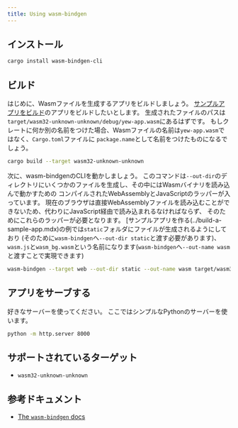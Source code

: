 ```yaml
---
title: Using wasm-bindgen
---
```


## インストール

```bash
cargo install wasm-bindgen-cli
```

## ビルド

はじめに、Wasmファイルを生成するアプリをビルドしましょう。
[サンプルアプリをビルド](../build-a-sample-app.mdx)のアプリをビルドしたいとします。
生成されたファイルのパスは`target/wasm32-unknown-unknown/debug/yew-app.wasm`にあるはずです。
もしクレートに何か別の名前をつけた場合、Wasmファイルの名前は`yew-app.wasm`ではなく、`Cargo.toml`ファイルに
`package.name`として名前をつけたものになるでしょう。

```bash
cargo build --target wasm32-unknown-unknown
```

次に、wasm-bindgenのCLIを動かしましょう。
このコマンドは`--out-dir`のディレクトリにいくつかのファイルを生成し、その中にはWasmバイナリを読み込んで動かすための
コンパイルされたWebAssemblyとJavaScriptのラッパーが入っています。
現在のブラウザは直接WebAssemblyファイルを読み込むことができないため、代わりにJavaScript経由で読み込まれるなければならず、
そのためにこれらのラッパーが必要となります。
[サンプルアプリを作る(../build-a-sample-app.mdx)の例では`static`フォルダにファイルが生成されるようにしており
(そのために`wasm-bindgen`へ`--out-dir static`と渡す必要があります)、
`wasm.js`と`wasm_bg.wasm`という名前になります(`wasm-bindgen`へ`--out-name wasm`と渡すことで実現できます)

```bash
wasm-bindgen --target web --out-dir static --out-name wasm target/wasm32-unknown-unknown/debug/appname.wasm --no-typescript
```

## アプリをサーブする

好きなサーバーを使ってください。
ここではシンプルなPythonのサーバーを使います。

```bash
python -m http.server 8000
```

## サポートされているターゲット

* `wasm32-unknown-unknown`

## 参考ドキュメント

* [The `wasm-bindgen` docs](https://rustwasm.github.io/docs/wasm-bindgen/)
